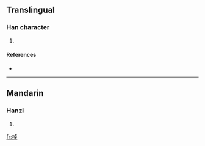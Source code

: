 ==Translingual==

===Han character===
{{Han char|rn=75|rad=木|as=10|sn=14|four=|canj=木卜日木 (DYAD)}}

# {{defn|Han|sort=木10}}

====References====
* {{Han ref|kx=0546.251|dkj=15346|hdz=21263.110|uh=69D5|ud=27093}}

----

==Mandarin==

===Hanzi===
{{cmn-hanzi|pin=[[zhuó]] ([[zhuo2]])|wg=cho<sup>2</sup>}}

# {{defn|Mandarin}}

[[fr:槕]]
